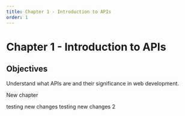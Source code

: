 ```yaml
---
title: Chapter 1 - Introduction to APIs
order: 1
---
```


# Chapter 1 - Introduction to APIs
## Objectives
Understand what APIs are and their significance in web development.

New chapter

testing new changes
testing new changes 2